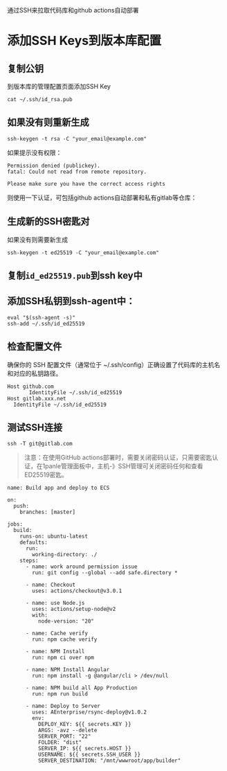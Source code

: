 
<Meta title="部署/SSH" id="ssh" />

通过SSH来拉取代码库和github actions自动部署

# 添加SSH Keys到版本库配置

## 复制公钥

到版本库的管理配置页面添加SSH Key

```
cat ~/.ssh/id_rsa.pub
```

## 如果没有则重新生成

```
ssh-keygen -t rsa -C "your_email@example.com"
```

如果提示没有权限：

```
Permission denied (publickey).
fatal: Could not read from remote repository.

Please make sure you have the correct access rights
```

则使用一下认证，可包括github actions自动部署和私有gitlab等仓库：

## 生成新的SSH密匙对

如果没有则需要新生成

```
ssh-keygen -t ed25519 -C "your_email@example.com"
```

## 复制`id_ed25519.pub`到ssh key中

## 添加SSH私钥到ssh-agent中：

```
eval "$(ssh-agent -s)"
ssh-add ~/.ssh/id_ed25519
```

## 检查配置文件

确保你的 SSH 配置文件（通常位于 ~/.ssh/config）正确设置了代码库的主机名和对应的私钥路径。

```
Host github.com
       IdentityFile ~/.ssh/id_ed25519
Host gitlab.xxx.net
  IdentityFile ~/.ssh/id_ed25519
```

## 测试SSH连接

```
ssh -T git@gitlab.com
```

> 注意：在使用GitHub actions部署时，需要关闭密码认证，只需要密匙认证，在1panle管理面板中，主机-》SSH管理可关闭密码任何和查看ED25519密匙。

```
name: Build app and deploy to ECS

on:
  push:
    branches: [master]

jobs:
  build:
    runs-on: ubuntu-latest
    defaults:
      run:
        working-directory: ./
    steps:
      - name: work around permission issue
        run: git config --global --add safe.directory *

      - name: Checkout
        uses: actions/checkout@v3.0.1

      - name: use Node.js
        uses: actions/setup-node@v2
        with:
          node-version: "20"

      - name: Cache verify
        run: npm cache verify

      - name: NPM Install
        run: npm ci over npm

      - name: NPM Install Angular
        run: npm install -g @angular/cli > /dev/null

      - name: NPM build all App Production
        run: npm run build

      - name: Deploy to Server
        uses: AEnterprise/rsync-deploy@v1.0.2
        env:
          DEPLOY_KEY: ${{ secrets.KEY }}
          ARGS: -avz --delete
          SERVER_PORT: "22"
          FOLDER: "dist"
          SERVER_IP: ${{ secrets.HOST }}
          USERNAME: ${{ secrets.SSH_USER }}
          SERVER_DESTINATION: "/mnt/wwwroot/app/builder"

```
